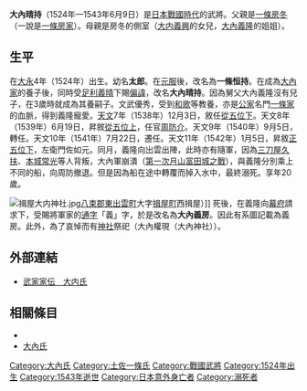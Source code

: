 {{日本武士
|名稱= 大內 晴持
|圖片名稱= 
|圖片大小= 
|圖片說明= 
|時代= [[日本戰國時代|日本戰國時代]]
|出生日期= [[大永|大永]]4年（1524年）
|出生地點= 
|逝世日期= [[天文_(後奈良天皇)|天文]]12年5月7日（1543年6月9日）
|逝世地點= 
|假名= 
|羅馬字= 
|幼名= 太郎
|改名= 一條恒持→大內晴持→義房（追贈名）
|别名= 
|諡号= 
|神号= 
|戒名= 
|洗禮名= 
|墓所= 
|朝廷官位= [[從五位下|從五位下]]、[[從五位上|從五位上]][[周防介|周防介]]、{{tsl|ja|左兵衛佐}}、{{tsl|ja|左衛門佐}}、[[正五位下|正五位下]]
|幕府職位= 
|主君= [[大內義隆|大內義隆]]
|藩= 
|氏族= {{tsl|ja|土佐一条氏|土佐一條氏}}→[[大內氏|大內氏]]
|父母= 父：[[一條房冬|一條房冬]]（一說是[[一條房家|一條房家]]）<BR>母：[[大内義興|大内義興]]的女兒
|養父= 大內義隆
|養母= 
|兄弟= 兄：[[一條房基|房基]]<BR>弟：[[真海|真海]]
|姐妹= 
|正室= 
|側室= 
|嗣子= 
|嗣女= 
|養子= 
|養女= 
}}
{{japanese|japanese=大内 晴持|kana=おおうち はるもち|romaji=Ōuchi Harumochi}}
'''大內晴持'''（1524年—1543年6月9日）是[[日本戰國時代|日本戰國時代]]的武將。父親是[[一條房冬|一條房冬]]（一說是[[一條房家|一條房家]]）。母親是房冬的側室（[[大内義興|大内義興]]的女兒，[[大內義隆|大內義隆]]的姐姐）。

== 生平 ==
在[[大永|大永]]4年（1524年）出生。幼名'''太郎'''。在[[元服|元服]]後，改名為'''一條恒持'''。在成為[[大內家|大內家]]的養子後，同時受[[足利義晴|足利義晴]]下賜[[偏諱|偏諱]]，改名'''大內晴持'''。因為舅父大內義隆沒有兒子，在3歲時就成為其養嗣子。文武優秀，受到[[和歌|和歌]]等教養，亦是[[公家|公家]]名門[[一條家|一條家]]的血脈，得到義隆寵愛。[[天文_(後奈良天皇)|天文]]7年（1538年）12月3日，敘任[[從五位下|從五位下]]。天文8年（1539年）6月19日，昇敘[[從五位上|從五位上]]，任官[[周防介|周防介]]。天文9年（1540年）9月5日，轉任{{tsl|ja|左兵衛佐}}。天文10年（1541年）7月22日，遷任{{tsl|ja|左衛門佐}}。天文11年（1542年）1月5日，昇敘[[正五位下|正五位下]]，左衛門佐如元。同月，義隆向出雲出陣，此時亦有隨軍，因為[[三刀屋久扶|三刀屋久扶]]、[[本城常光|本城常光]]等人背叛，大內軍崩潰（[[第一次月山富田城之戰|第一次月山富田城之戰]]），與義隆分別乘上不同的船，向周防撤退。但是因為船在途中轉覆而掉入水中，最終溺死。享年20歲。

[[File:揖屋大内神社.jpg|right]][[八束郡|八束郡]][[東出雲町|東出雲町]]大字[[揖屋町|揖屋町]]西揖屋）]]
死後，在義隆向[[幕府|幕府]]請求下，受賜將軍家的[[通字|通字]]「義」字，於是改名為'''大內義房'''。因此有系圖記載為義房。此外，為了哀悼而有[[神社|神社]]祭祀（大內權現（大內神社））。

== 外部連結 ==
*[http://www2.harimaya.com/sengoku/html/ohuti.html 武家家伝＿大内氏]{{Wayback|url=http://www2.harimaya.com/sengoku/html/ohuti.html |date=20160917235037 }}

== 相關條目 ==
*{{tsl|ja|土佐一条氏|土佐一條氏}}
*[[大內氏|大內氏]]

[[Category:大內氏|Category:大內氏]]
[[Category:土佐一條氏|Category:土佐一條氏]]
[[Category:戰國武將|Category:戰國武將]]
[[Category:1524年出生|Category:1524年出生]]
[[Category:1543年逝世|Category:1543年逝世]]
[[Category:日本意外身亡者|Category:日本意外身亡者]]
[[Category:溺死者|Category:溺死者]]
